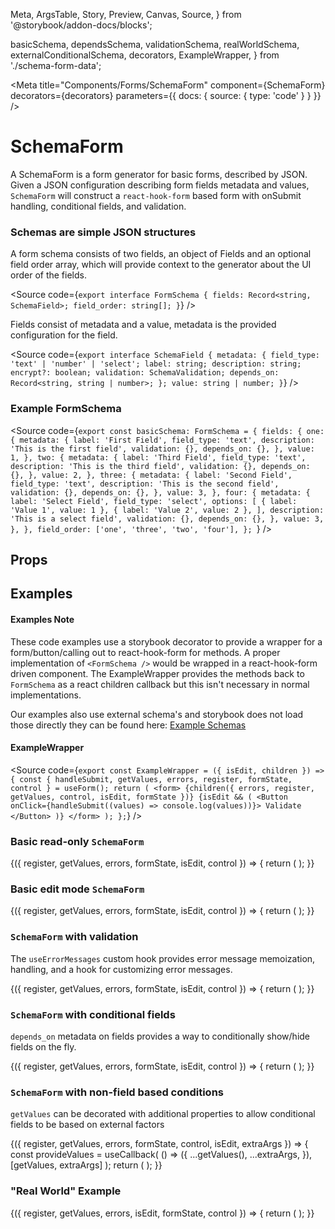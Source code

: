   Meta,
  ArgsTable,
  Story,
  Preview,
  Canvas,
  Source,
} from '@storybook/addon-docs/blocks';




  basicSchema,
  dependsSchema,
  validationSchema,
  realWorldSchema,
  externalConditionalSchema,
  decorators,
  ExampleWrapper,
} from './schema-form-data';

<Meta
  title="Components/Forms/SchemaForm"
  component={SchemaForm}
  decorators={decorators}
  parameters={{ docs: { source: { type: 'code' } } }}
/>

# SchemaForm

A SchemaForm is a form generator for basic forms, described by JSON. Given a JSON configuration describing
form fields metadata and values, `SchemaForm` will construct a `react-hook-form` based form with onSubmit handling, conditional fields, and validation.

### Schemas are simple JSON structures

A form schema consists of two fields, an object of Fields and an optional field order array, which will provide context to the generator about the UI order of the fields.

<Source
  code={`export interface FormSchema {
  fields: Record<string, SchemaField>;
  field_order: string[];
}`}
/>

Fields consist of metadata and a value, metadata is the provided configuration for the field.

<Source
  code={`export interface SchemaField {
  metadata: {
    field_type: 'text' | 'number' | 'select';
    label: string;
    description: string;
    encrypt?: boolean;
    validation: SchemaValidation;
    depends_on: Record<string, string | number>;
  };
  value: string | number;
}`}
/>

### Example FormSchema

<Source
  code={`export const basicSchema: FormSchema = {
  fields: {
    one: {
      metadata: {
        label: 'First Field',
        field_type: 'text',
        description: 'This is the first field',
        validation: {},
        depends_on: {},
      },
      value: 1,
    },
    two: {
      metadata: {
        label: 'Third Field',
        field_type: 'text',
        description: 'This is the third field',
        validation: {},
        depends_on: {},
      },
      value: 2,
    },
    three: {
      metadata: {
        label: 'Second Field',
        field_type: 'text',
        description: 'This is the second field',
        validation: {},
        depends_on: {},
      },
      value: 3,
    },
    four: {
      metadata: {
        label: 'Select Field',
        field_type: 'select',
        options: [
          { label: 'Value 1', value: 1 },
          { label: 'Value 2', value: 2 },
        ],
        description: 'This is a select field',
        validation: {},
        depends_on: {},
      },
      value: 3,
    },
  },
  field_order: ['one', 'three', 'two', 'four'],
};
`}
/>

## Props

<ArgsTable of={SchemaForm} />

## Examples

#### Examples Note

These code examples use a storybook decorator to provide a wrapper for a form/button/calling out to react-hook-form for methods. A
proper implementation of `<FormSchema />` would be wrapped in a react-hook-form driven component. The ExampleWrapper provides the methods back to `FormSchema` as a react children callback
but this isn't necessary in normal implementations.

Our examples also use external schema's and storybook does not load those directly they can be found here: [Example Schemas](https://github.com/fishtown-analytics/fishtown-ui/tree/master/components/Forms/SchemaForm/schema-form-data.tsx)

#### ExampleWrapper

<Source
  code={`export const ExampleWrapper = ({ isEdit, children }) => {
  const { handleSubmit, getValues, errors, register, formState, control } = useForm();
  return (
    <form>
      {children({ errors, register, getValues, control, isEdit, formState })}
      {isEdit && (
        <Button onClick={handleSubmit((values) => console.log(values))}>
          Validate
        </Button>
      )}
    </form>
  );
};`}
/>

### Basic read-only `SchemaForm`

<Canvas>
  <Story
    name="Basic"
    args={{
      isEdit: false,
    }}
  >
    {({ register, getValues, errors, formState, isEdit, control }) => {
      return (
        <SchemaForm
          schema={basicSchema}
          isEdit={isEdit}
          register={register}
          getValues={getValues}
          errors={useErrorMessages(errors, formState)}
          control={control}
        />
      );
    }}
  </Story>
</Canvas>

### Basic edit mode `SchemaForm`

<Canvas>
  <Story
    name="Editable"
    args={{
      isEdit: true,
    }}
  >
    {({ register, getValues, errors, formState, isEdit, control }) => {
      return (
        <SchemaForm
          schema={basicSchema}
          isEdit={isEdit}
          register={register}
          getValues={getValues}
          errors={useErrorMessages(errors, formState)}
          control={control}
        />
      );
    }}
  </Story>
</Canvas>

### `SchemaForm` with validation

The `useErrorMessages` custom hook provides error message memoization, handling, and a hook for customizing error messages.

<Canvas>
  <Story name="Validation" args={{ isEdit: true }}>
    {({ register, getValues, errors, formState, isEdit, control }) => {
      return (
        <SchemaForm
          schema={validationSchema}
          isEdit={isEdit}
          register={register}
          getValues={getValues}
          errors={useErrorMessages(errors, formState)}
          control={control}
        />
      );
    }}
  </Story>
</Canvas>

### `SchemaForm` with conditional fields

`depends_on` metadata on fields provides a way to conditionally show/hide fields on the fly.

<Canvas>
  <Story name="Conditional" args={{ isEdit: true }}>
    {({ register, getValues, errors, formState, isEdit, control }) => {
      return (
        <SchemaForm
          schema={dependsSchema}
          isEdit={isEdit}
          register={register}
          getValues={getValues}
          errors={useErrorMessages(errors, formState)}
          control={control}
        />
      );
    }}
  </Story>
</Canvas>

### `SchemaForm` with non-field based conditions

`getValues` can be decorated with additional properties to allow conditional fields to be based on external factors

<Canvas>
  <Story name="External Conditionals" args={{ isEdit: true, showMore: false }}>
    {({ register, getValues, errors, formState, control, isEdit, extraArgs }) => {
      const provideValues = useCallback(
        () => ({
          ...getValues(),
          ...extraArgs,
        }),
        [getValues, extraArgs]
      );
      return (
        <SchemaForm
          schema={externalConditionalSchema}
          isEdit={isEdit}
          register={register}
          getValues={provideValues}
          errors={useErrorMessages(errors, formState)}
          control={control}
        />
      );
    }}
  </Story>
</Canvas>

### "Real World" Example

<Canvas>
  <Story name="Real World" args={{ isEdit: true }}>
    {({ register, getValues, errors, isEdit, formState, control }) => {
      return (
        <SchemaForm
          schema={realWorldSchema}
          isEdit={isEdit}
          register={register}
          getValues={getValues}
          errors={useErrorMessages(errors, formState)}
          control={control}
        />
      );
    }}
  </Story>
</Canvas>

